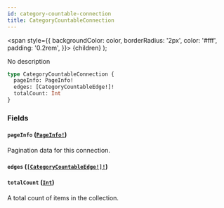 ```yaml
---
id: category-countable-connection
title: CategoryCountableConnection
---
```


<span
style={{
      backgroundColor: color,
      borderRadius: '2px',
      color: '#fff',
      padding: '0.2rem',
    }}>
{children}
</span>
);

No description

```graphql
type CategoryCountableConnection {
  pageInfo: PageInfo!
  edges: [CategoryCountableEdge!]!
  totalCount: Int
}
```

### Fields

#### `pageInfo` ([`PageInfo!`](/api-reference/objects/page-info.mdx))

Pagination data for this connection.

#### `edges` ([`[CategoryCountableEdge!]!`](/api-reference/objects/category-countable-edge.mdx))

#### `totalCount` ([`Int`](/api-reference/scalars/int.mdx))

A total count of items in the collection.
